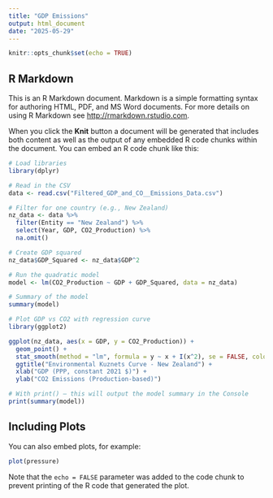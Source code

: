 ---
title: "GDP Emissions"
output: html_document
date: "2025-05-29"
---

```{r setup, include=FALSE}
knitr::opts_chunk$set(echo = TRUE)
```

## R Markdown

This is an R Markdown document. Markdown is a simple formatting syntax for authoring HTML, PDF, and MS Word documents. For more details on using R Markdown see <http://rmarkdown.rstudio.com>.

When you click the **Knit** button a document will be generated that includes both content as well as the output of any embedded R code chunks within the document. You can embed an R code chunk like this:

```{r cars}
# Load libraries
library(dplyr)

# Read in the CSV
data <- read.csv("Filtered_GDP_and_CO__Emissions_Data.csv")

# Filter for one country (e.g., New Zealand)
nz_data <- data %>%
  filter(Entity == "New Zealand") %>%
  select(Year, GDP, CO2_Production) %>%
  na.omit()

# Create GDP squared
nz_data$GDP_Squared <- nz_data$GDP^2

# Run the quadratic model
model <- lm(CO2_Production ~ GDP + GDP_Squared, data = nz_data)

# Summary of the model
summary(model)

# Plot GDP vs CO2 with regression curve
library(ggplot2)

ggplot(nz_data, aes(x = GDP, y = CO2_Production)) +
  geom_point() +
  stat_smooth(method = "lm", formula = y ~ x + I(x^2), se = FALSE, color = "blue") +
  ggtitle("Environmental Kuznets Curve - New Zealand") +
  xlab("GDP (PPP, constant 2021 $)") +
  ylab("CO2 Emissions (Production-based)")

# With print() – this will output the model summary in the Console
print(summary(model))
```

## Including Plots

You can also embed plots, for example:

```{r pressure, echo=FALSE}
plot(pressure)
```

Note that the `echo = FALSE` parameter was added to the code chunk to prevent printing of the R code that generated the plot.
